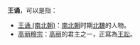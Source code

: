 '''王诵'''，可以是指：
* [[王诵_(南北朝)|王诵 (南北朝)]]：[[南北朝|南北朝]]时期[[北魏|北魏]]的人物。
* [[高丽穆宗|高丽穆宗]]：[[高丽|高丽]]的君主之一，正寫為[[王訟|王訟]]。
{{disambig|cat=二字王姓人名消歧义|song}}